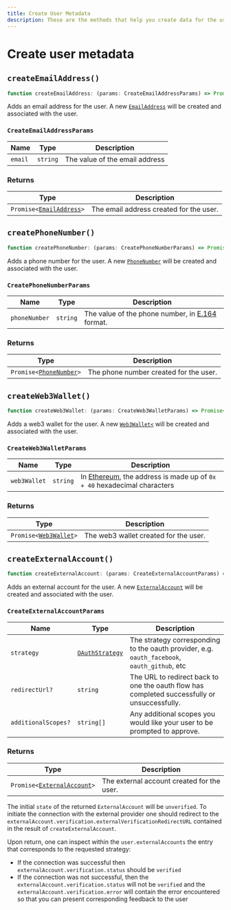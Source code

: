 ```yaml
---
title: Create User Metadata
description: These are the methods that help you create data for the user, such as createEmailAddress() and createPhoneNumber().
---
```


# Create user metadata

## `createEmailAddress()`

```typescript
function createEmailAddress: (params: CreateEmailAddressParams) => Promise<EmailAddress>;
```

Adds an email address for the user. A new [`EmailAddress`][email-ref] will be created and associated with the user.

### `CreateEmailAddressParams`

| Name | Type | Description |
| --- | --- | --- |
| `email` | `string` | The value of the email address |

### Returns

| Type | Description |
| --- | --- |
| <code>Promise\<[EmailAddress][email-ref]\></code> | The email address created for the user. |

## `createPhoneNumber()`

```typescript
function createPhoneNumber: (params: CreatePhoneNumberParams) => Promise<PhoneNumber>;
```

Adds a phone number for the user. A new [`PhoneNumber`][phone-ref] will be created and associated with the user.

### `CreatePhoneNumberParams`

| Name | Type | Description |
| --- | --- | --- |
| `phoneNumber` | `string` | The value of the phone number, in [E.164](https://en.wikipedia.org/wiki/E.164) format. |

### Returns

| Type | Description |
| --- | --- |
| <code>Promise\<[PhoneNumber][phone-ref]\></code> | The phone number created for the user. |

## `createWeb3Wallet()`

```typescript
function createWeb3Wallet: (params: CreateWeb3WalletParams) => Promise<Web3Wallet>;
```

Adds a web3 wallet for the user. A new [`Web3Wallet<`][web3-ref] will be created and associated with the user.

### `CreateWeb3WalletParams`

| Name | Type | Description |
| --- | --- | --- |
| `web3Wallet` | `string` | In [Ethereum](https://docs.metamask.io/guide/common-terms.html#address-public-key), the address is made up of `0x + 40` hexadecimal characters |

### Returns

| Type | Description |
| --- | --- |
| <code>Promise\<[Web3Wallet][web3-ref]\></code> | The web3 wallet created for the user. |

## `createExternalAccount()`

```typescript
function createExternalAccount: (params: CreateExternalAccountParams) => Promise<ExternalAccount>;
```

Adds an external account for the user. A new [`ExternalAccount`][exacc-ref] will be created and associated with the user.

### `CreateExternalAccountParams`

| Name | Type | Description |
| --- | --- | --- |
| `strategy` | [`OAuthStrategy`](/docs/references/javascript/types/oauth-strategy) | The strategy corresponding to the oauth provider, e.g. `oauth_facebook`, `oauth_github`, etc |
| `redirectUrl?` | `string` | The URL to redirect back to one the oauth flow has completed successfully or unsuccessfully. |
| `additionalScopes?` | `string[]` | Any additional scopes you would like your user to be prompted to approve. |

### Returns

| Type | Description |
| --- | --- |
| <code>Promise\<[ExternalAccount][exacc-ref]\></code> | The external account created for the user. |

The initial `state` of the returned `ExternalAccount` will be `unverified`. To initiate the connection with the external provider one should redirect to the `externalAccount.verification.externalVerificationRedirectURL` contained in the result of `createExternalAccount`.

Upon return, one can inspect within the `user.externalAccounts` the entry that corresponds to the requested strategy:

- If the connection was successful then `externalAccount.verification.status` should be `verified`
- If the connection was not successful, then the `externalAccount.verification.status` will not be `verified` and the `externalAccount.verification.error` will contain the error encountered so that you can present corresponding feedback to the user

[email-ref]: /docs/references/javascript/email-address/email-address
[phone-ref]: /docs/references/javascript/phone-number/phone-number
[web3-ref]: /docs/references/javascript/web3-wallet/web3-wallet
[exacc-ref]: /docs/references/javascript/external-account